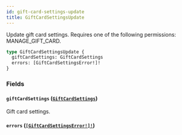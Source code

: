 ```yaml
---
id: gift-card-settings-update
title: GiftCardSettingsUpdate
---
```


Update gift card settings. Requires one of the following permissions: MANAGE_GIFT_CARD.

```graphql
type GiftCardSettingsUpdate {
  giftCardSettings: GiftCardSettings
  errors: [GiftCardSettingsError!]!
}
```

### Fields

#### `giftCardSettings` ([`GiftCardSettings`](../../../developer/api-reference/objects/gift-card-settings))

Gift card settings.

#### `errors` ([`[GiftCardSettingsError!]!`](../../../developer/api-reference/objects/gift-card-settings-error))
